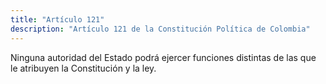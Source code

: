 ```yaml
---
title: "Artículo 121"
description: "Artículo 121 de la Constitución Política de Colombia"
---
```


Ninguna autoridad del Estado podrá ejercer funciones distintas de las que le atribuyen la Constitución y la ley.
